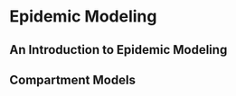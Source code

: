 # Epidemic Modeling {#modeling}

## An Introduction to Epidemic Modeling

## Compartment Models






